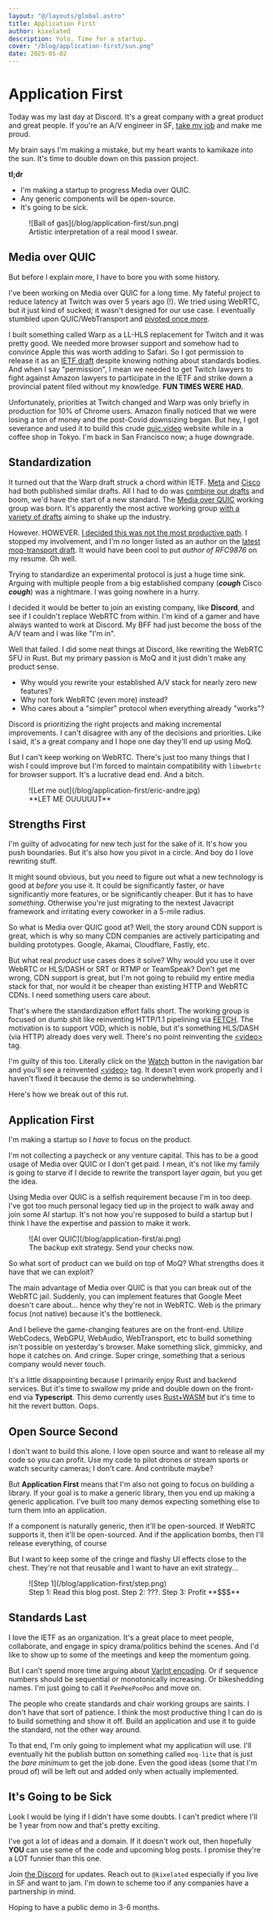 ```yaml
---
layout: "@/layouts/global.astro"
title: Application First
author: kixelated
description: Yolo. Time for a startup.
cover: "/blog/application-first/sun.png"
date: 2025-05-02
---
```


# Application First
Today was my last day at Discord.
It's a great company with a great product and great people.
If you're an A/V engineer in SF, [take my job](https://discord.com/jobs/7953473002) and make me proud.

My brain says I'm making a mistake, but my heart wants to kamikaze into the sun.
It's time to double down on this passion project.

**tl;dr**
- I'm making a startup to progress Media over QUIC.
- Any generic components will be open-source.
- It's going to be sick.

<figure>
	![Ball of gas](/blog/application-first/sun.png)
	<figcaption>Artistic interpretation of a real mood I swear.</figcaption>
</figure>

## Media over QUIC
But before I explain more, I have to bore you with some history.

I've been working on Media over QUIC for a long time.
My fateful project to reduce latency at Twitch was over 5 years ago (!).
We tried using WebRTC, but it just kind of sucked; it wasn't designed for our use case.
I eventually stumbled upon QUIC/WebTransport and [pivoted once more](https://quic.video/blog/distribution-at-twitch).

I built something called Warp as a LL-HLS replacement for Twitch and it was pretty good.
We needed more browser support and somehow had to convince Apple this was worth adding to Safari.
So I got permission to release it as an [IETF draft](https://www.ietf.org/archive/id/draft-lcurley-warp-00.html) despite knowing nothing about standards bodies.
And when I say "permission", I mean we needed to get Twitch lawyers to fight against Amazon lawyers to participate in the IETF and strike down a provincial patent filed without my knowledge.
**FUN TIMES WERE HAD.**

Unfortunately, priorities at Twitch changed and Warp was only briefly in production for 10% of Chrome users.
Amazon finally noticed that we were losing a ton of money and the post-Covid downsizing began.
But hey, I got severance and used it to build this crude [quic.video](https://quic.video) website while in a coffee shop in Tokyo.
I'm back in San Francisco now; a huge downgrade.

## Standardization
It turned out that the Warp draft struck a chord within IETF.
[Meta](https://www.ietf.org/archive/id/draft-kpugin-rush-03.html) and [Cisco](https://www.ietf.org/archive/id/draft-jennings-mimi-quicr-proto-00.html) had both published similar drafts.
All I had to do was [combine our drafts](https://www.ietf.org/archive/id/draft-lcurley-warp-04.html) and boom, we'd have the start of a new standard.
The [Media over QUIC](https://datatracker.ietf.org/group/moq/about/) working group was born.
It's apparently the most active working group [with a variety of drafts](https://datatracker.ietf.org/group/moq/documents/) aiming to shake up the industry.

However.
HOWEVER.
[I decided this was not the most productive path](https://quic.video/blog/transfork).
I stopped my involvement, and I'm no longer listed as an author on the [latest moq-transport draft](https://www.ietf.org/archive/id/draft-ietf-moq-transport-11.html).
It would have been cool to put *author of RFC9876* on my resume.
Oh well.

Trying to standardize an experimental protocol is just a huge time sink.
Arguing with multiple people from a big established company (__*cough*__ Cisco __*cough*__) was a nightmare.
I was going nowhere in a hurry.

I decided it would be better to join an existing company, like **Discord**, and see if I couldn't replace WebRTC from within.
I'm kind of a gamer and have always wanted to work at Discord.
My BFF had just become the boss of the A/V team and I was like "I'm in".

Well that failed.
I did some neat things at Discord, like rewriting the WebRTC SFU in Rust.
But my primary passion is MoQ and it just didn't make any product sense.

- Why would you rewrite your established A/V stack for nearly zero new features?
- Why not fork WebRTC (even more) instead?
- Who cares about a "simpler" protocol when everything already "works"?

Discord is prioritizing the right projects and making incremental improvements.
I can't disagree with any of the decisions and priorities.
Like I said, it's a great company and I hope one day they'll end up using MoQ.

But I can't keep working on WebRTC.
There's just too many things that I wish I could improve but I'm forced to maintain compatibility with `libwebrtc` for browser support.
It's a lucrative dead end.
And a bitch.

<figure>
	![Let me out](/blog/application-first/eric-andre.jpg)
	<figcaption>**LET ME OUUUUUT**</figcaption>
</figure>

## Strengths First
I'm guilty of advocating for new tech just for the sake of it.
It's how you push boundaries.
But it's also how you pivot in a circle.
And boy do I love rewriting stuff.

It might sound obvious, but you need to figure out what a new technology is good at *before* you use it.
It could be significantly faster, or have significantly more features, or be significantly cheaper.
But it has to have *something*.
Otherwise you're just migrating to the nextest Javacript framework and irritating every coworker in a 5-mile radius.

So what is Media over QUIC good at?
Well, the story around CDN support is great, which is why so many CDN companies are actively participating and building prototypes.
Google, Akamai, Cloudflare, Fastly, etc.

But what real *product* use cases does it solve?
Why would you use it over WebRTC or HLS/DASH or SRT or RTMP or TeamSpeak?
Don't get me wrong, CDN support is great, but I'm not going to rebuild my entire media stack for that, nor would it be cheaper than existing HTTP and WebRTC CDNs.
I need something users care about.

That's where the standardization effort falls short.
The working group is focused on dumb shit like reinventing HTTP/1.1 pipelining via [FETCH](https://www.ietf.org/archive/id/draft-ietf-moq-transport-11.html#name-fetch).
The motivation is to support VOD, which is noble, but it's something HLS/DASH (via HTTP) already does very well.
There's no point reinventing the [\<video\>](https://developer.mozilla.org/en-US/docs/Web/HTML/Reference/Elements/video) tag.

I'm guilty of this too.
Literally click on the [Watch](/watch) button in the navigation bar and you'll see a reinvented [\<video\>](https://developer.mozilla.org/en-US/docs/Web/HTML/Reference/Elements/video) tag.
It doesn't even work properly and I haven't fixed it because the demo is so underwhelming.

Here's how we break out of this rut.

## Application First
I'm making a startup so I *have* to focus on the product.

I'm not collecting a paycheck or any venture capital.
This has to be a good usage of Media over QUIC or I don't get paid.
I mean, it's not like my family is going to starve if I decide to rewrite the transport layer *again*, but you get the idea.

Using Media over QUIC is a selfish requirement because I'm in too deep.
I've got too much personal legacy tied up in the project to walk away and join some AI startup.
It's not how you're supposed to build a startup but I think I have the expertise and passion to make it work.

<figure>
	![AI over QUIC](/blog/application-first/ai.png)
	<figcaption>The backup exit strategy. Send your checks now.</figcaption>
</figure>

So what sort of product can we build on top of MoQ?
What strengths does it have that we can exploit?

The main advantage of Media over QUIC is that you can break out of the WebRTC jail.
Suddenly, you can implement features that Google Meet doesn't care about... hence why they're not in WebRTC.
Web is the primary focus (not native) because it's the bottleneck.

And I believe the game-changing features are on the front-end.
Utilize WebCodecs, WebGPU, WebAudio, WebTransport, etc to build something isn't possible on yesterday's browser.
Make something slick, gimmicky, and hope it catches on.
And cringe.
Super cringe, something that a serious company would never touch.

It's a little disappointing because I primarily enjoy Rust and backend services.
But it's time to swallow my pride and double down on the front-end via **Typescript**.
This demo currently uses [Rust+WASM](https://quic.video/blog/to-wasm) but it's time to hit the revert button.
Oops.


## Open Source Second
I don't want to build this alone.
I love open source and want to release all my code so you can profit.
Use my code to pilot drones or stream sports or watch security cameras; I don't care.
And contribute maybe?

But **Application First** means that I'm also not going to focus on building a library.
If your goal is to make a generic library, then you end up making a generic application.
I've built too many demos expecting something else to turn them into an application.

If a component is naturally generic, then it'll be open-sourced.
If WebRTC supports it, then it'll be open-sourced.
And if the application bombs, then I'll release everything, of course

But I want to keep some of the cringe and flashy UI effects close to the chest.
They're not that reusable and I want to have an exit strategy...

<figure>
	![Step 1](/blog/application-first/step.png)
	<figcaption>Step 1: Read this blog post. Step 2: ???. Step 3: Profit **$$$**</figcaption>
</figure>


## Standards Last
I love the IETF as an organization.
It's a great place to meet people, collaborate, and engage in spicy drama/politics behind the scenes.
And I'd like to show up to some of the meetings and keep the momentum going.

But I can't spend more time arguing about [VarInt encoding](https://github.com/moq-wg/moq-transport/issues/549).
Or if sequence numbers should be sequential or monotonically increasing.
Or bikeshedding names.
I'm just going to call it `PeePeePooPoo` and move on.

The people who create standards and chair working groups are saints.
I don't have that sort of patience.
I think the most productive thing I can do is to build something and show it off.
Build an application and use it to guide the standard, not the other way around.

To that end, I'm only going to implement what my application will use.
I'll eventually hit the publish button on something called `moq-lite` that is just the *bare minimum* to get the job done.
Even the good ideas (some that I'm proud of) will be left out and added only when actually implemented.

## It's Going to be Sick
Look I would be lying if I didn't have some doubts.
I can't predict where I'll be 1 year from now and that's pretty exciting.

I've got a lot of ideas and a domain.
If it doesn't work out, then hopefully **YOU** can use some of the code and upcoming blog posts.
I promise they're a LOT funnier than this one.

Join [the Discord](https://discord.gg/FCYF3p99mr) for updates.
Reach out to `@kixelated` especially if you live in SF and want to jam.
I'm down to scheme too if any companies have a partnership in mind.

Hoping to have a public demo in 3-6 months.

